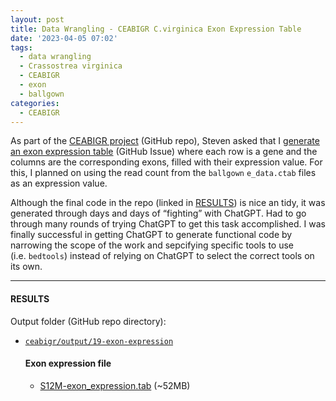 ```yaml
---
layout: post
title: Data Wrangling - CEABIGR C.virginica Exon Expression Table
date: '2023-04-05 07:02'
tags: 
  - data wrangling
  - Crassostrea virginica
  - CEABIGR
  - exon
  - ballgown
categories: 
  - CEABIGR
---
```

As part of the [CEABIGR project](https://github.com/sr320/ceabigr) (GitHub repo), Steven asked that I [generate an exon expression table](https://github.com/RobertsLab/resources/issues/1609) (GitHub Issue) where each row is a gene and the columns are the corresponding exons, filled with their expression value. For this, I planned on using the read count from the `ballgown` `e_data.ctab` files as an expression value.

Although the final code in the repo (linked in [RESULTS](#results)) is nice an tidy, it was generated through days and days of "fighting" with ChatGPT. Had to go through many rounds of trying ChatGPT to get this task accomplished. I was finally successful in getting ChatGPT to generate functional code by narrowing the scope of the work and sepcifying specific tools to use (i.e. `bedtools`) instead of relying on ChatGPT to select the correct tools on its own.

---

#### RESULTS

Output folder (GitHub repo directory):

- [`ceabigr/output/19-exon-expression`](https://github.com/sr320/ceabigr/tree/main/output/19-exon-expression)

  #### Exon expression file

  - [S12M-exon_expression.tab](https://github.com/sr320/ceabigr/blob/main/output/19-exon-expression/S12M-exon_expression.tab?raw=true) (~52MB)

